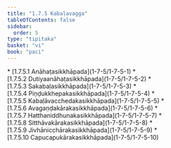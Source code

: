 ```yaml
---
title: "1.7.5 Kabaḷavagga"
tableOfContents: false
sidebar:
  order: 5
type: "tipitaka"
basket: "vi"
book: "paci"
---
```



<DynamicBreadcrumb />



<TableOfContents book="paci" section="1.7.5">
* [1.7.5.1 Anāhaṭasikkhāpada](1-7-5/1-7-5-1)
* [1.7.5.2 Dutiyaanāhaṭasikkhāpada](1-7-5/1-7-5-2)
* [1.7.5.3 Sakabaḷasikkhāpada](1-7-5/1-7-5-3)
* [1.7.5.4 Piṇḍukkhepakasikkhāpada](1-7-5/1-7-5-4)
* [1.7.5.5 Kabaḷāvacchedakasikkhāpada](1-7-5/1-7-5-5)
* [1.7.5.6 Avagaṇḍakārakasikkhāpada](1-7-5/1-7-5-6)
* [1.7.5.7 Hatthaniddhunakasikkhāpada](1-7-5/1-7-5-7)
* [1.7.5.8 Sitthāvakārakasikkhāpada](1-7-5/1-7-5-8)
* [1.7.5.9 Jivhānicchārakasikkhāpada](1-7-5/1-7-5-9)
* [1.7.5.10 Capucapukārakasikkhāpada](1-7-5/1-7-5-10)
</TableOfContents>
